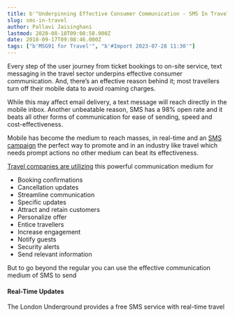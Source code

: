 ```yaml
---
title: b'"Underpinning Effective Consumer Communication - SMS In Travel"'
slug: sms-in-travel
author: Pallavi Jaisinghani
lastmod: 2020-08-18T09:08:58.000Z
date: 2018-09-17T09:08:46.000Z
tags: ["b'MSG91 for Travel'", "b'#Import 2023-07-28 11:30'"]
---
```


Every step of the user journey from ticket bookings to on-site service, text messaging in the travel sector underpins effective consumer communication. And, there’s an effective reason behind it; most travellers turn off their mobile data to avoid roaming charges. 


While this may affect email delivery, a text message will reach directly in the mobile inbox. Another unbeatable reason, SMS has a 98% open rate and it beats all other forms of communication for ease of sending, speed and cost-effectiveness.


Mobile has become the medium to reach masses, in real-time and an [SMS campaign](https://msg91.com/sms-campaign/?utm_source=organic&utm_medium=int&utm_campaign=travel) the perfect way to promote and in an industry like travel which needs prompt actions no other medium can beat its effectiveness.


[Travel companies are utilizing](https://msg91.com/ixigo/) this powerful communication medium for


* Booking confirmations
* Cancellation updates
* Streamline communication
* Specific updates
* Attract and retain customers
* Personalize offer
* Entice travellers
* Increase engagement
* Notify guests
* Security alerts
* Send relevant information


But to go beyond the regular you can use the effective communication medium of SMS to send


#### **Real-Time Updates**


The London Underground provides a free SMS service with real-time travel news and delays details allowing travellers to plan their trip efficiently even before they arrive at the station. An SMS service is also available for Airport Express trains to London airports.


Takeaway: SMS can be used by airports, rail and even bus companies to offer real-time departure information.


#### **Exclusive Offers**


By setting up automated SMS notifications that offer discounts and promotions a few days before departure can assist travellers to plan their activities while feeling appreciated by exclusive offers.


Takeaway: Companies can enjoy upselling opportunities while enhancing customer experience.


#### **Proximity Marketing**


Create a virtual perimeter and when a customer enters it they can be sent SMS with special offers or value-adding information such as weather alerts, surf updates or hotel deals or holiday packages etc.


Takeaway: Use location-based marketing to attract opted-in visitors.


#### **Text Entertainment**


The popular Madame Tussaud’s used to send visitors who had pre-booked their tickets and waited in the queue to rouse their curiosity and engage them with SMS containing facts about the wax statues immortalized in the wax museum.


Takeaway: A fun and cost-effective way to keep tourists entertained.


#### **On-Site Updates**


Most travellers wish for diverse experiences and with a single on-site SMS update, you can offer them different experiences while smartly boosting your revenue.


Takeaway: Accommodation providers can boost revenue by notifying guests about in-house dining, events, spa and other accessible facilities.


#### **Customer Verification**


These days’ bikes can be hired by mobile. A user can choose a bicycle at the bike station, phone the call centre and give them the bicycle’s unique identification number. The bicycle lock PIN code is then sent to the user by an [OTP SMS](https://msg91.com/send-otp/?utm_source=organic&utm_medium=int&utm_campaign=travel) to verify the customer and through that, they can unlock the bicycle and start using it.


Takeaway: Rentals can be verified and made super easy via SMS services.


#### **SMS Ticketing**


An SMS ticketing service was started by Stockholm’s city-wide transport and the first year saw a sale of 4 million+ tickets.


Takeaway: It’s handy, saves operational costs and more importantly environment-friendly due to no printing.


#### **Evoke Wanderlust**


Craft effective SMS campaign by attaching files and images, personalizing message or sending [regional SMS](https://msg91.com/regional-sms/?utm_source=organic&utm_medium=int&utm_campaign=travel).


Takeaway: Engage the traveller within people by sending them short URL containing stunning pictures of scenic locales.


To seal the deal with immediacy, as travellers plan their journey in advance, SMS proves to be the perfect way to ensure the highest level of customer satisfaction and building loyalty. Also, a mobile phone has become so much more than a traveller’s camera or a social media updating device. With an opt-in SMS service, it can become their travel agent, local guide and so much more. 


 


 Views: 58


